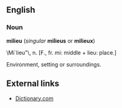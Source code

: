 ==English==
===Noun===
'''milieu''' (''singular'' '''milieus''' or '''milieux''')

\Mi`lieu"\, n. [F., fr. mi: middle + lieu:
place.]

Environment, setting or surroundings.

==External links==
* [http://dictionary.reference.com/search?q=milieux&r=67 Dictionary.com]